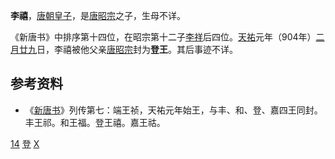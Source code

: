 {{Otheruses|other=名为李禧的其他人物|李延寔}}

'''李禧'''，[[唐朝|唐朝]][[皇子|皇子]]，是[[唐昭宗|唐昭宗]]之子，生母不详。

《新唐书》中排序第十四位，在昭宗第十二子[[李祥_(瓊王)|李祥]]后四位。[[天祐_(唐朝)|天祐]]元年（904年）[[二月廿九|二月廿九]]日，李禧被他父亲[[唐昭宗|唐昭宗]]封为'''登王'''。其后事迹不详。
　　
==参考资料==
*《[[新唐书|新唐书]]》列传第七：端王祯，天祐元年始王，与丰、和、登、嘉四王同封。丰王祁。和王福。登王禧。嘉王祜。

{{Authority control}}

{{DEFAULTSORT:}}
[[Category:唐昭宗皇子|14]]
[[Category:唐朝宗室国王|登]]
[[Category:李姓|X]]